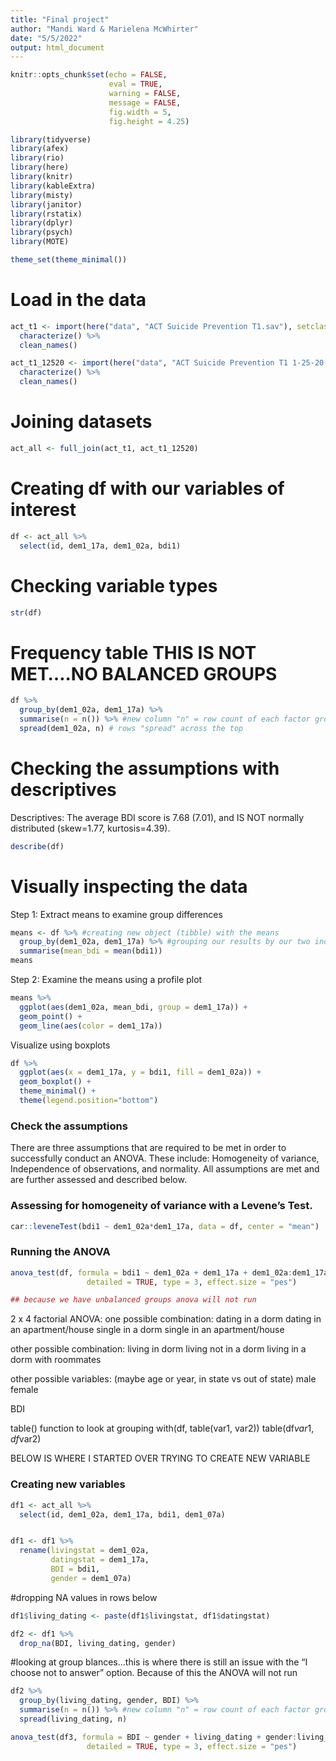 ```yaml
---
title: "Final project"
author: "Mandi Ward & Marielena McWhirter"
date: "5/5/2022"
output: html_document
---
```


```r
knitr::opts_chunk$set(echo = FALSE, 
                      eval = TRUE, 
                      warning = FALSE, 
                      message = FALSE,
                      fig.width = 5,
                      fig.height = 4.25)

library(tidyverse)
library(afex)
library(rio)
library(here)
library(knitr)
library(kableExtra)
library(misty)
library(janitor)
library(rstatix)
library(dplyr)
library(psych)
library(MOTE)

theme_set(theme_minimal())
```

# Load in the data
```r
act_t1 <- import(here("data", "ACT Suicide Prevention T1.sav"), setclass = "tbl_df") %>% 
  characterize() %>% 
  clean_names()

act_t1_12520 <- import(here("data", "ACT Suicide Prevention T1 1-25-20.sav"), setclass = "tbl_df") %>% 
  characterize() %>% 
  clean_names()
```

# Joining datasets
```r
act_all <- full_join(act_t1, act_t1_12520)
```

# Creating df with our variables of interest
```r
df <- act_all %>% 
  select(id, dem1_17a, dem1_02a, bdi1)
```

# Checking variable types
```r
str(df)
```

# Frequency table THIS IS NOT MET....NO BALANCED GROUPS 
```r
df %>% 
  group_by(dem1_02a, dem1_17a) %>% 
  summarise(n = n()) %>% #new column "n" = row count of each factor grouping
  spread(dem1_02a, n) # rows "spread" across the top
```

# Checking the assumptions with descriptives
Descriptives:
  The average BDI score is 7.68 (7.01), and IS NOT normally distributed (skew=1.77, kurtosis=4.39).
```r
describe(df)
```


# Visually inspecting the data 
  Step 1: Extract means to examine group differences
```r
means <- df %>% #creating new object (tibble) with the means
  group_by(dem1_02a, dem1_17a) %>% #grouping our results by our two independent variables, 'country' within levels of 'sen2'
  summarise(mean_bdi = mean(bdi1))
means
```

Step 2: Examine the means using a profile plot
```r
means %>% 
  ggplot(aes(dem1_02a, mean_bdi, group = dem1_17a)) +
  geom_point() +
  geom_line(aes(color = dem1_17a))
```

 Visualize using boxplots
```r
df %>% 
  ggplot(aes(x = dem1_17a, y = bdi1, fill = dem1_02a)) +
  geom_boxplot() +
  theme_minimal() +
  theme(legend.position="bottom")

```
 
### Check the assumptions
 
  There are three assumptions that are required to be met in order to successfully conduct an ANOVA. These include: Homogeneity of variance, Independence of observations, and normality. All assumptions are met and are further assessed and described below. 
  
### Assessing for homogeneity of variance with a Levene's Test.
```r
car::leveneTest(bdi1 ~ dem1_02a*dem1_17a, data = df, center = "mean")
```

### Running the ANOVA
```r
anova_test(df, formula = bdi1 ~ dem1_02a + dem1_17a + dem1_02a:dem1_17a, 
                 detailed = TRUE, type = 3, effect.size = "pes")

## because we have unbalanced groups anova will not run 
```
2 x 4 factorial ANOVA:
one possible combination:
dating in a dorm
dating in an apartment/house
single in a dorm
single in an apartment/house

other possible combination:
living in dorm
living not in a dorm
living in a dorm with roommates

other possible variables: 
(maybe age or year, in state vs out of state)
male 
female

BDI



table() function to look at grouping 
with(df, table(var1, var2))
table(df$var1, df$var2)


BELOW IS WHERE I STARTED OVER TRYING TO CREATE NEW VARIABLE


### Creating new variables
```r
df1 <- act_all %>% 
  select(id, dem1_02a, dem1_17a, bdi1, dem1_07a)


df1 <- df1 %>% 
  rename(livingstat = dem1_02a,
         datingstat = dem1_17a,
         BDI = bdi1,
         gender = dem1_07a)
```

#dropping NA values in rows below
```r
df1$living_dating <- paste(df1$livingstat, df1$datingstat)

df2 <- df1 %>%
  drop_na(BDI, living_dating, gender)


```

#looking at group blances...this is where there is still an issue with the "I choose not to answer" option. Because of this the ANOVA will not run
```r

df2 %>% 
  group_by(living_dating, gender, BDI) %>% 
  summarise(n = n()) %>% #new column "n" = row count of each factor grouping
  spread(living_dating, n)
```

```r
anova_test(df3, formula = BDI ~ gender + living_dating + gender:living_dating, 
                 detailed = TRUE, type = 3, effect.size = "pes")
```






